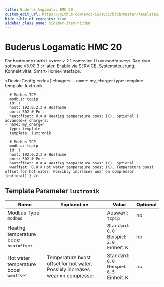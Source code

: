 ```yaml
---
title: Buderus Logamatic HMC 20
custom_edit_url: https://github.com/evcc-io/evcc/blob/master/templates/definition/charger/luxtronik.yaml
hide_table_of_contents: true
sidebar_class_name: sidebar-item-hidden
---
```



# Buderus Logamatic HMC 20

<div className="device-detail-container">
  <div className="device-detail-content">
    <DeviceFeatures features="" />

For heatpumps with Luxtronik 2.1 controller. Uses modbus-tcp. Requires software v3.90.3 or later. Enable via SERVICE, Systemsteuerung, Konnektivität, Smart-Home-Interface.


<DeviceConfig code={`chargers:
    - name: my_charger
      type: template
      template: luxtronik
      
      # Modbus TCP
      modbus: tcpip
      id: 1
      host: 192.0.2.2 # Hostname
      port: 502 # Port
      heatoffset: 0.0 # Heating temperature boost (K), optional`} advanced={`chargers:
    - name: my_charger
      type: template
      template: luxtronik
      
      # Modbus TCP
      modbus: tcpip
      id: 1
      host: 192.0.2.2 # Hostname
      port: 502 # Port
      heatoffset: 0.0 # Heating temperature boost (K), optional
      wwoffset: 0.0 # Hot water temperature boost (K), Temperature boost offset for hot water. Possibly increases wear on compressor. (optional)`} />
  </div>
  <div className="device-detail-icon">
    <evcc-icon
      type="charger"
      name="buderus-logamatic-hmc-20"
      size="400px"
      alt="Buderus Logamatic HMC 20"
      className="device-detail-icon-img"
    ></evcc-icon>
  </div>
</div>

## Template Parameter `luxtronik`

| Name | Explanation | Value | Optional |
|-----------|-------------|-------|----------|
| Modbus Type<br/>`modbus` |  | Auswahl: `tcpip` | no |
| Heating temperature boost<br/>`heatoffset` |  | Standard: `0.0`<br/>Beispiel: `2.0`<br/>Einheit: K | no |
| Hot water temperature boost<br/>`wwoffset` | Temperature boost offset for hot water. Possibly increases wear on compressor. | Standard: `0.0`<br/>Beispiel: `8.5`<br/>Einheit: K | no |

